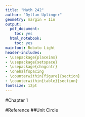 ```yaml
---
title: "Math 242"
author: "Dyllan Uplinger"
geometry: margin = 1in
output:
  pdf_document:
    toc: yes
  html_notebook:
    toc: yes
mainfont: Roboto Light
header-includes:
- \usepackage{placeins}
- \usepackage{setspace}
- \usepackage{chngcntr}
- \onehalfspacing
- \counterwithin{figure}{section}
- \counterwithin{table}{section}
fontsize: 12pt
---
```


#Chapter 1

#Reference
##Unit Circle
